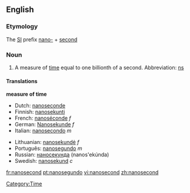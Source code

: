 ==English==
{{wikipediapar|second}}

===Etymology===

The [[SI]] prefix [[nano-]] + [[second]]

===Noun===
{{en-noun}}

# A measure of [[time]] equal to one billionth of a second.  Abbreviation: [[ns]]

====Translations====
'''measure of time'''
{{top}}
*Dutch: [[nanoseconde]]
*Finnish: [[nanosekunti]]
*French: [[nanoséconde]] ''f''
*German: [[Nanosekunde]] ''f''
*Italian: [[nanosecondo]] ''m''
{{mid}}
*Lithuanian: [[nanosekundė]] ''f''
*Português: [[nanosegundo]] ''m''
*Russian: [[наносекунда]] (nanos'ekúnda) {{f}}
*Swedish: [[nanosekund]] ''c''
{{bottom}}

[[Category:Time]]

[[fr:nanosecond]]
[[pt:nanosegundo]]
[[vi:nanosecond]]
[[zh:nanosecond]]
